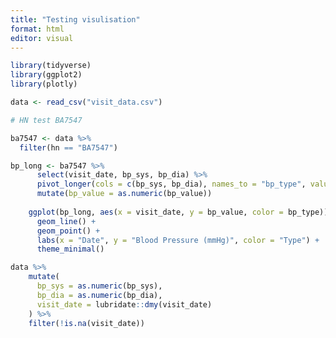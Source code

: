 ```yaml
---
title: "Testing visulisation"
format: html
editor: visual
---
```


```r
library(tidyverse)
library(ggplot2)
library(plotly)
```


```r
data <- read_csv("visit_data.csv")
```

```r
# HN test BA7547

ba7547 <- data %>%
  filter(hn == "BA7547")

bp_long <- ba7547 %>%
      select(visit_date, bp_sys, bp_dia) %>%
      pivot_longer(cols = c(bp_sys, bp_dia), names_to = "bp_type", values_to = "bp_value") %>%
      mutate(bp_value = as.numeric(bp_value))
    
    ggplot(bp_long, aes(x = visit_date, y = bp_value, color = bp_type)) +
      geom_line() +
      geom_point() +
      labs(x = "Date", y = "Blood Pressure (mmHg)", color = "Type") +
      theme_minimal() 

```


```r
data %>%
    mutate(
      bp_sys = as.numeric(bp_sys),
      bp_dia = as.numeric(bp_dia),
      visit_date = lubridate::dmy(visit_date)
    ) %>%
    filter(!is.na(visit_date))
```



